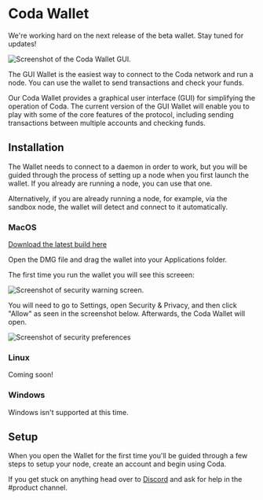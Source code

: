 
# Coda Wallet

<Alert>

We're working hard on the next release of the beta wallet. Stay tuned for updates!

</Alert>

![Screenshot of the Coda Wallet GUI.](/static/img/coda-wallet.png)

The GUI Wallet is the easiest way to connect to the Coda network and run a node. You can use the wallet to send transactions and check your funds.

Our Coda Wallet provides a graphical user interface (GUI) for simplifying the operation of Coda. The current version of the GUI Wallet will enable you to play with some of the core features of the protocol, including sending transactions between multiple accounts and checking funds.

## Installation

The Wallet needs to connect to a daemon in order to work, but you will be guided through the process of setting up a node when you first launch the wallet. If you already are running a node, you can use that one.

Alternatively, if you are already running a node, for example, via the sandbox node, the wallet will detect and connect to it automatically.

### MacOS

[Download the latest build here](https://github.com/CodaProtocol/coda/releases/download/wallet-v0.1.2-beta/CodaWallet-0.1.2.dmg)

Open the DMG file and drag the wallet into your Applications folder.

The first time you run the wallet you will see this screeen:

![Screenshot of security warning screen.](/static/img/coda-wallet-security-warn.png)

You will need to go to Settings, open Security & Privacy, and then click "Allow" as seen in the screenshot below. Afterwards, the Coda Wallet will open.

![Screenshot of security preferences](/static/img/coda-wallet-security-preferences.png)

### Linux

Coming soon!

### Windows

Windows isn't supported at this time.

## Setup

When you open the Wallet for the first time you'll be guided through a few steps to setup your node, create an account and begin using Coda.

If you get stuck on anything head over to [Discord](https://bit.ly/CodaDiscord) and ask for help in the #product channel.
